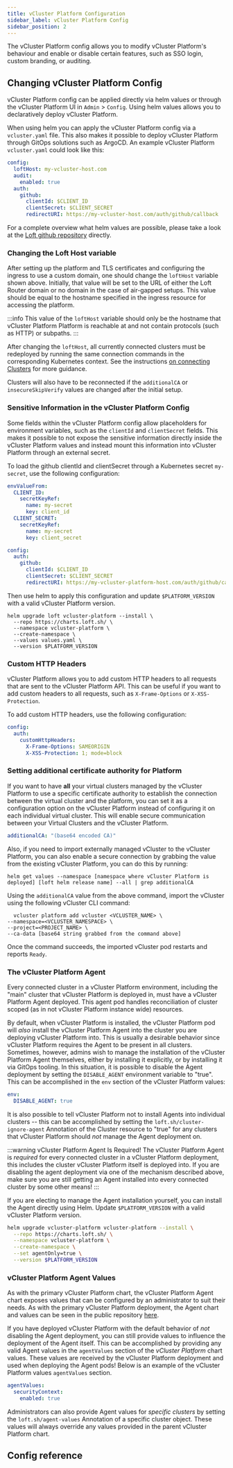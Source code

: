 ```yaml
---
title: vCluster Platform Configuration
sidebar_label: vCluster Platform Config
sidebar_position: 2
---
```



The vCluster Platform config allows you to modify vCluster Platform's behaviour and enable or disable certain features, such as SSO login, custom branding, or auditing.

## Changing vCluster Platform Config

vCluster Platform config can be applied directly via helm values or through the vCluster Platform UI in `Admin` > `Config`. Using helm values allows you to declaratively deploy vCluster Platform.

When using helm you can apply the vCluster Platform config via a `vcluster.yaml` file. This also makes it possible to deploy vCluster Platform through GitOps solutions such as ArgoCD. An example vCluster Platform `vcluster.yaml` could look like this:

```yaml
config:
  loftHost: my-vcluster-host.com
  audit:
    enabled: true
  auth:
    github:
      clientId: $CLIENT_ID
      clientSecret: $CLIENT_SECRET
      redirectURI: https://my-vcluster-host.com/auth/github/callback
```

For a complete overview what helm values are possible, please take a look at the [Loft github repository](https://github.com/loft-sh/loft/tree/master/chart) directly.

### Changing the Loft Host variable

After setting up the platform and TLS certificates and configuring the ingress to use a custom domain, one should change the `loftHost` variable shown above.
Initially, that value will be set to the URL of either the Loft Router domain or no domain in the case of air-gapped setups.
This value should be equal to the hostname specified in the ingress resource for accessing the platform.

:::info
This value of the `loftHost` variable should only be the hostname that vCluster Platform Platform is reachable at and not contain protocols (such as HTTP) or subpaths.
:::

After changing the `loftHost`, all currently connected clusters must be redeployed by running the same connection commands in the corresponding Kubernetes context.
See the instructions [on connecting Clusters](../../clusters/connect-cluster) for more guidance.

Clusters will also have to be reconnected if the `additionalCA` or `insecureSkipVerify` values are changed after the initial setup.

### Sensitive Information in the vCluster Platform Config

Some fields within the vCluster Platform config allow placeholders for environment variables, such as the `clientId` and `clientSecret` fields. This makes it possible to not expose the sensitive information directly inside the vCluster Platform values and instead mount this information into vCluster Platform through an external secret.

To load the github clientId and clientSecret through a Kubernetes secret `my-secret`, use the following configuration:

```yaml
envValueFrom:
  CLIENT_ID:
    secretKeyRef:
      name: my-secret
      key: client_id
  CLIENT_SECRET:
    secretKeyRef:
      name: my-secret
      key: client_secret

config:
  auth:
    github:
      clientId: $CLIENT_ID
      clientSecret: $CLIENT_SECRET
      redirectURI: https://my-vcluster-platform-host.com/auth/github/callback
```

Then use helm to apply this configuration and update `$PLATFORM_VERSION` with a valid vCluster Platform version.

```
helm upgrade loft vcluster-platform --install \
  --repo https://charts.loft.sh/ \
  --namespace vcluster-platform \
  --create-namespace \
  --values values.yaml \
  --version $PLATFORM_VERSION
```

### Custom HTTP Headers

vCluster Platform allows you to add custom HTTP headers to all requests that are sent to the vCluster Platform API. This can be useful if you want to add custom headers to all requests, such as `X-Frame-Options` or `X-XSS-Protection`.

To add custom HTTP headers, use the following configuration:

```yaml
config:
  auth:
    customHttpHeaders:
      X-Frame-Options: SAMEORIGIN
      X-XSS-Protection: 1; mode=block
```

### Setting additional certificate authority for Platform
If you want to have **all** your virtual clusters managed by the vCluster Platform to use a specific certificate authority to establish the connection between the virtual cluster and the platform, you can set it as a configuration option on the vCluster Platform instead of configuring it on each individual virtual cluster.
This will enable secure communication between your Virtual Clusters and the vCluster Platform.
```yaml
additionalCA: "(base64 encoded CA)"
```

Also, if you need to import externally managed vCluster to the vCluster Platform, you can also enable a secure connection by grabbing the value from the existing vCluster Platform, you can do this by running:

```shell
helm get values --namespace [namespace where vCluster Platform is deployed] [loft helm release name] --all | grep additionalCA
```

Using the `additionalCA` value from the above command, import the vCluster using the following vCluster CLI command:
```shell
  vcluster platform add vcluster <VCLUSTER_NAME> \
--namespace=<VCLUSTER_NAMESPACE> \
--project=<PROJECT_NAME> \
--ca-data [base64 string grabbed from the command above]
```

Once the command succeeds, the imported vCluster pod restarts and reports `Ready`.


### The vCluster Platform Agent

Every connected cluster in a vCluster Platform environment, including the "main" cluster that vCluster Platform is
deployed in, must have a vCluster Platform Agent deployed. This agent pod handles reconciliation of cluster
scoped (as in not vCluster Platform instance wide) resources.

By default, when vCluster Platform is installed, the vCluster Platform pod will _also_ install the vCluster Platform Agent into the
cluster you are deploying vCluster Platform into. This is usually a desirable behavior since vCluster Platform requires
the Agent to be present in all clusters. Sometimes, however, admins wish to manage the
installation of the vCluster Platform Agent themselves, either by installing it explicitly, or by installing
it via GitOps tooling. In this situation, it is possible to disable the Agent deployment by
setting the `DISABLE_AGENT` environment variable to "true". This can be accomplished in the
`env` section of the vCluster Platform values:

```yaml
env:
  DISABLE_AGENT: true
```

It is also possible to tell vCluster Platform not to install Agents into individual clusters -- this can be
accomplished by setting the `loft.sh/cluster-ignore-agent` Annotation of the Cluster resource to
"true" for any clusters that vCluster Platform should _not_ manage the Agent deployment on.

:::warning vCluster Platform Agent Is Required!
The vCluster Platform Agent is _required_ for every connected cluster in a vCluster Platform deployment, this includes the
cluster vCluster Platform itself is deployed into. If you are disabling the agent deployment via one of the
mechanism described above, make sure you are still getting an Agent installed into every
connected cluster by some other means!
:::

If you are electing to manage the Agent installation yourself, you can install the Agent
directly using Helm. Update `$PLATFORM_VERSION` with a valid vCluster Platform version.

```bash
helm upgrade vcluster-platform vcluster-platform --install \
  --repo https://charts.loft.sh/ \
  --namespace vcluster-platform \
  --create-namespace \
  --set agentOnly=true \
  --version $PLATFORM_VERSION
```

### vCluster Platform Agent Values

As with the primary vCluster Platform chart, the vCluster Platform Agent chart exposes values that can be configured by an
administrator to suit their needs. As with the primary vCluster Platform deployment, the Agent chart and
values can be seen in the public repository
[here](https://github.com/loft-sh/loft/tree/master/chart).

If you have deployed vCluster Platform with the default behavior of _not_ disabling the Agent deployment, you
can still provide values to influence the deployment of the Agent itself. This can be
accomplished by providing any valid Agent values in the `agentValues` section of the _vCluster Platform_
chart values. These values are received by the vCluster Platform deployment and used when deploying the Agent
pods! Below is an example of the vCluster Platform values `agentValues` section.

```yaml
agentValues:
  securityContext:
    enabled: true
```

Administrators can also provide Agent values for _specific clusters_ by setting the `loft.sh/agent-values` Annotation of a specific cluster object. These values will always override any
values provided in the parent vCluster Platform chart.

## Config reference

<VClusterProConfig />
